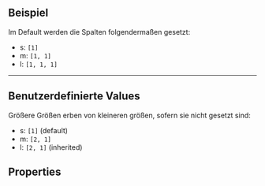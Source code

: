 ## Beispiel

Im Default werden die Spalten folgendermaßen gesetzt:

- s: `[1]`
- m: `[1, 1]`
- l: `[1, 1, 1]`

<LiveCodeEditor />

---

## Benutzerdefinierte Values

Größere Größen erben von kleineren größen, sofern sie nicht gesetzt sind:

- s: `[1]` (default)
- m: `[2, 1]`
- l: `[2, 1]` (inherited)

<LiveCodeEditor example="custom-values" editorCollapsed />

## Properties

<PropertiesTables />
